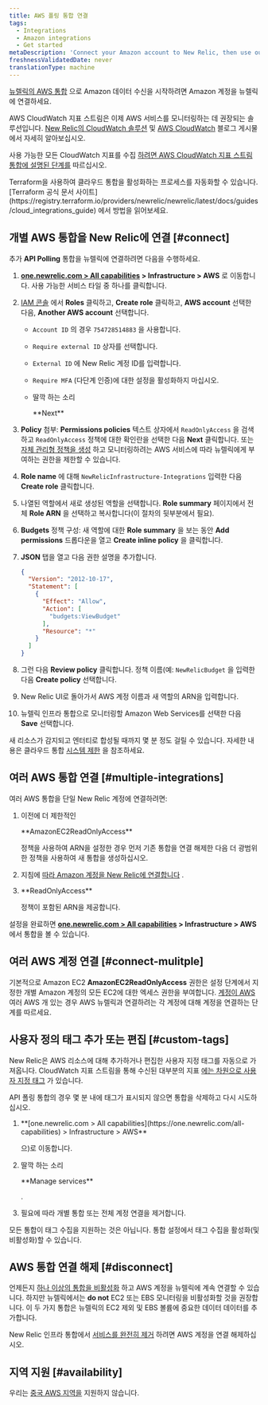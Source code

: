 ```yaml
---
title: AWS 폴링 통합 연결
tags:
  - Integrations
  - Amazon integrations
  - Get started
metaDescription: 'Connect your Amazon account to New Relic, then use our infrastructure monitoring services with your AWS integrations.'
freshnessValidatedDate: never
translationType: machine
---
```


[뉴렐릭의 AWS 통합](/docs/infrastructure/amazon-integrations/getting-started/introduction-aws-integrations) 으로 Amazon 데이터 수신을 시작하려면 Amazon 계정을 뉴렐릭에 연결하세요.

AWS CloudWatch 지표 스트림은 이제 AWS 서비스를 모니터링하는 데 권장되는 솔루션입니다. [New Relic의 CloudWatch 솔루션](https://blog.newrelic.com/product-news/aws-cloudwatch-metric-streams/) 및 [AWS CloudWatch](https://aws.amazon.com/blogs/aws/cloudwatch-metric-streams-send-aws-metrics-to-partners-and-to-your-apps-in-real-time/) 블로그 게시물에서 자세히 알아보십시오.

사용 가능한 모든 CloudWatch 지표를 수집 [하려면 AWS CloudWatch 지표 스트림 통합에 설명된 단계를](/docs/integrations/amazon-integrations/aws-integrations-list/aws-metric-stream/#set-up-metric-stream) 따르십시오.

<Callout variant="tip">
  Terraform을 사용하여 클라우드 통합을 활성화하는 프로세스를 자동화할 수 있습니다. [Terraform 공식 문서 사이트](https://registry.terraform.io/providers/newrelic/newrelic/latest/docs/guides/cloud_integrations_guide) 에서 방법을 읽어보세요.
</Callout>

## 개별 AWS 통합을 New Relic에 연결 [#connect]

추가 <DNT>**API Polling**</DNT> 통합을 뉴렐릭에 연결하려면 다음을 수행하세요.

1. <DNT>**[one.newrelic.com > All capabilities](https://one.newrelic.com/all-capabilities) > Infrastructure > AWS**</DNT> 로 이동합니다. 사용 가능한 서비스 타일 중 하나를 클릭합니다.

2. [IAM 콘솔](https://console.aws.amazon.com/iam/home?#/roles) 에서 <DNT>**Roles**</DNT> 클릭하고, <DNT>**Create role**</DNT> 클릭하고, <DNT>**AWS account**</DNT> 선택한 다음, <DNT>**Another AWS account**</DNT> 선택합니다.

   * `Account ID` 의 경우 `754728514883` 을 사용합니다.

   * `Require external ID` 상자를 선택합니다.

   * `External ID` 에 New Relic 계정 ID를 입력합니다.

   * `Require MFA` (다단계 인증)에 대한 설정을 활성화하지 마십시오.

   * 딸깍 하는 소리

     <DNT>
       **Next**
     </DNT>

3. <DNT>**Policy**</DNT> 첨부: <DNT>**Permissions policies**</DNT> 텍스트 상자에서 `ReadOnlyAccess` 을 검색하고 `ReadOnlyAccess` 정책에 대한 확인란을 선택한 다음 <DNT>**Next**</DNT> 클릭합니다. 또는 [자체 관리형 정책을 생성](/docs/integrations/amazon-integrations/getting-started/integrations-managed-policies) 하고 모니터링하려는 AWS 서비스에 따라 뉴렐릭에게 부여하는 권한을 제한할 수 있습니다.

4. <DNT>**Role name**</DNT> 에 대해 `NewRelicInfrastructure-Integrations` 입력한 다음 <DNT>**Create role**</DNT> 클릭합니다.

5. 나열된 역할에서 새로 생성된 역할을 선택합니다. <DNT>**Role summary**</DNT> 페이지에서 전체 <DNT>**Role ARN**</DNT> 을 선택하고 복사합니다(이 절차의 뒷부분에서 필요).

6. <DNT>**Budgets**</DNT> 정책 구성: 새 역할에 대한 <DNT>**Role summary**</DNT> 을 보는 동안 <DNT>**Add permissions**</DNT> 드롭다운을 열고 <DNT>**Create inline policy**</DNT> 을 클릭합니다.

7. <DNT>**JSON**</DNT> 탭을 열고 다음 권한 설명을 추가합니다.

   ```json
   {
     "Version": "2012-10-17",
     "Statement": [
       {
         "Effect": "Allow",
         "Action": [
           "budgets:ViewBudget"
         ],
         "Resource": "*"
       }
     ]
   }
   ```

8. 그런 다음 <DNT>**Review policy**</DNT> 클릭합니다. 정책 이름(예: `NewRelicBudget` 을 입력한 다음 <DNT>**Create policy**</DNT> 선택합니다.

9. New Relic UI로 돌아가서 AWS 계정 이름과 새 역할의 ARN을 입력합니다.

10. 뉴렐릭 인프라 통합으로 모니터링할 Amazon Web Services를 선택한 다음 <DNT>**Save**</DNT> 선택합니다.

새 리소스가 감지되고 엔터티로 합성될 때까지 몇 분 정도 걸릴 수 있습니다. 자세한 내용은 클라우드 통합 [시스템 제한](/docs/data-apis/manage-data/view-system-limits) 을 참조하세요.

## 여러 AWS 통합 연결 [#multiple-integrations]

여러 AWS 통합을 단일 New Relic 계정에 연결하려면:

1. 이전에 더 제한적인

   <DNT>
     **AmazonEC2ReadOnlyAccess**
   </DNT>

   정책을 사용하여 ARN을 설정한 경우 먼저 기존 통합을 연결 해제한 다음 더 광범위한 정책을 사용하여 새 통합을 생성하십시오.

2. 지침에 [따라 Amazon 계정을 New Relic에 연결합니다](/docs/infrastructure/new-relic-infrastructure/data-instrumentation/amazon-aws-ec2-integration-infrastructure#connect) .

3. <DNT>
     **ReadOnlyAccess**
   </DNT>

   정책이 포함된 ARN을 제공합니다.

설정을 완료하면 <DNT>**[one.newrelic.com > All capabilities](https://one.newrelic.com/all-capabilities) > Infrastructure > AWS**</DNT> 에서 통합을 볼 수 있습니다.

## 여러 AWS 계정 연결 [#connect-mulitple]

기본적으로 Amazon EC2 <DNT>**AmazonEC2ReadOnlyAccess**</DNT> 권한은 설정 단계에서 지정한 개별 Amazon 계정의 모든 EC2에 대한 엑세스 권한을 부여합니다. [계정이 AWS ](#connect)여러 AWS 개 있는 경우 AWS 뉴렐릭과 연결하려는 각 계정에 대해 계정을 연결하는 단계를 따르세요.

## 사용자 정의 태그 추가 또는 편집 [#custom-tags]

New Relic은 AWS 리소스에 대해 추가하거나 편집한 사용자 지정 태그를 자동으로 가져옵니다. CloudWatch 지표 스트림을 통해 수신된 대부분의 지표 [에는 차원으로 사용자 지정 태그](/docs/integrations/amazon-integrations/aws-integrations-list/aws-metric-stream/#tags-collection) 가 있습니다.

API 폴링 통합의 경우 몇 분 내에 태그가 표시되지 않으면 통합을 삭제하고 다시 시도하십시오.

1. <DNT>
     **[one.newrelic.com > All capabilities](https://one.newrelic.com/all-capabilities) > Infrastructure > AWS**
   </DNT>

   으)로 이동합니다.

2. 딸깍 하는 소리

   <Icon name="fe-edit-2"/>

   <DNT>
     **Manage services**
   </DNT>

   .

3. 필요에 따라 개별 통합 또는 전체 계정 연결을 제거합니다.

모든 통합이 태그 수집을 지원하는 것은 아닙니다. 통합 설정에서 태그 수집을 활성화(및 비활성화)할 수 있습니다.

## AWS 통합 연결 해제 [#disconnect]

언제든지 [하나 이상의 통합을 비활성화](/docs/infrastructure/install-infrastructure-agent/update-or-uninstall/uninstall-infrastructure-integrations/#uninstall-aws) 하고 AWS 계정을 뉴렐릭에 계속 연결할 수 있습니다. 하지만 뉴렐릭에서는 <DNT>**do not**</DNT> EC2 또는 EBS 모니터링을 비활성화할 것을 권장합니다. 이 두 가지 통합은 뉴렐릭의 EC2 제외 및 EBS 볼륨에 중요한 데이터 데이터를 추가합니다.

New Relic 인프라 통합에서 [서비스를 완전히 제거](/docs/infrastructure/new-relic-infrastructure/installation/uninstall-infrastructure-agent#unlink-aws) 하려면 AWS 계정을 연결 해제하십시오.

## 지역 지원 [#availability]

우리는 [중국 AWS 지역을](/docs/integrations/amazon-integrations/troubleshooting/invalid-principal-error-unsupported-aws-regions) 지원하지 않습니다.
